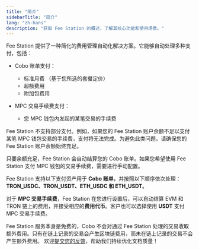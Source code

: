```yaml
---
title: "简介"
sidebarTitle: "简介"
lang: "zh-hans"
description: "获取 Fee Station 的概述，了解其核心功能和使用场景。"
---
```


Fee Station 提供了一种简化的费用管理自动化解决方案。它能够自动处理多种支付，包括：

- Cobo 账单支付：
    - 标准月费 （基于您所选的套餐定价）
    - 超额费用
    - 附加包费用

- MPC 交易手续费支付：
    - 您 MPC 钱包内发起的某笔交易的手续费

Fee Station 不支持部分支付。例如，如果您的 Fee Station 账户余额不足以支付某笔 MPC 钱包交易的手续费，支付将无法完成。为避免此类问题，请确保您的 Fee Station 账户余额始终充足。

只要余额充足，Fee Station 会自动结算您的 Cobo 账单。如果您希望使用 Fee Station 支付 MPC 钱包的交易手续费，需要进行手动配置。

Fee Station 支持以下支付资产用于 **Cobo 账单**，并按照以下顺序依次处理：**TRON_USDC、TRON_USDT、ETH_USDC 和 ETH_USDT**。

对于 **MPC 交易手续费**，Fee Station 在您进行设置后，可以自动结算 EVM 和 TRON 链上的费用，并接受相应的**费用代币**。客户也可以选择使用 **USDT** 支付 MPC 交易手续费。

Fee Station 服务本身是免费的，Cobo 不会对通过 Fee Station 处理的交易收取额外费用。只有在链上记录的交易会产生区块链费用，而未在链上记录的交易不会产生额外费用。
<Tip>欢迎[提交您的反馈](https://forms.zohopublic.com/cobo/form/DocumentFeedbackForm/formperma/QvLOhxJv1_JMsJ-1dleZ8Itb_7rzN-LtgvsDdxosoVI?referrername=manuals)，帮助我们持续优化文档质量！</Tip>